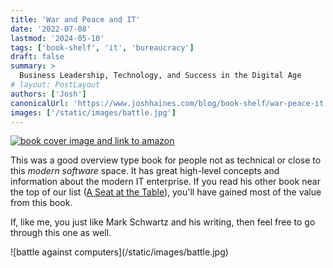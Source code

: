 ```yaml
---
title: 'War and Peace and IT'
date: '2022-07-08'
lastmod: '2024-05-10'
tags: ['book-shelf', 'it', 'bureaucracy']
draft: false
summary: >
  Business Leadership, Technology, and Success in the Digital Age
# layout: PostLayout
authors: ['Josh']
canonicalUrl: 'https://www.joshhaines.com/blog/book-shelf/war-peace-it'
images: ['/static/images/battle.jpg']
---
```


<div className="mx-auto w-1/3">
  <a href="https://www.amazon.com/War-Peace-Business-Leadership-Technology/dp/1942788711">
    <img
      alt="book cover image and link to amazon"
      src="https://m.media-amazon.com/images/I/41U04j56wZL._SY445_SX342_.jpg"
    />
  </a>
</div>

This was a good overview type book for people not as technical or close to this _modern software_ space. It has great high-level concepts and information about the modern IT enterprise. If you read his other book near the top of our list ([A Seat at the Table](/blog/book-shelf/seat-at-the-table)), you'll have gained most of the value from this book.

If, like me, you just like Mark Schwartz and his writing, then feel free to go through this one as well.

<div className="-mx-2 flex flex-wrap justify-center overflow-hidden xl:-mx-2">
  <div className="my-1 w-full overflow-hidden px-2 xl:my-1 xl:w-1/2 xl:px-2">
    ![battle against computers](/static/images/battle.jpg)
  </div>
</div>
